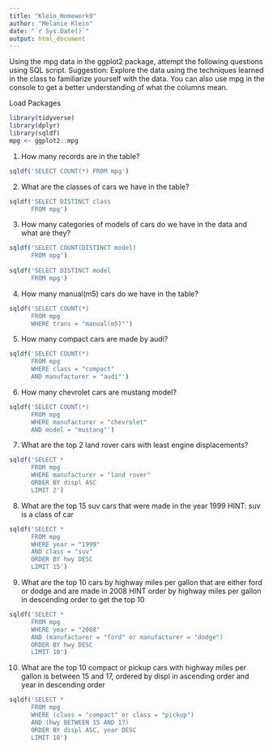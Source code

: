 ```yaml
---
title: "Klein_Homework9"
author: "Melanie Klein"
date: "`r Sys.Date()`"
output: html_document
---
```


Using the mpg data in the ggplot2 package, attempt the following questions using SQL script.
Suggestion: Explore the data using the techniques learned in the class to familiarize yourself with the data. 
You can also use mpg in the console to get a better understanding of what the columns mean.

Load Packages
```r
library(tidyverse) 
library(dplyr)
library(sqldf)
mpg <- ggplot2::mpg
```

1. How many records are in the table?
```r
sqldf('SELECT COUNT(*) FROM mpg')
```

2. What are the classes of cars we have in the table?
```r
sqldf('SELECT DISTINCT class
      FROM mpg')
```

3. How many categories of models of cars do we have in the data and what are they?
```r
sqldf('SELECT COUNT(DISTINCT model)
      FROM mpg')
      
sqldf('SELECT DISTINCT model
      FROM mpg')
```

4. How many manual(m5) cars do we have in the table?
```r
sqldf('SELECT COUNT(*)
      FROM mpg
      WHERE trans = "manual(m5)"')
```

5. How many compact cars are made by audi?
```r
sqldf('SELECT COUNT(*)
      FROM mpg
      WHERE class = "compact"
      AND manufacturer = "audi"')
```

6. How many chevrolet cars are mustang model?
```r
sqldf('SELECT COUNT(*)
      FROM mpg
      WHERE manufacturer = "chevrolet"
      AND model = "mustang"')
```

7. What are the top 2 land rover cars with least engine displacements?
```r
sqldf('SELECT *
      FROM mpg
      WHERE manufacturer = "land rover"
      ORDER BY displ ASC
      LIMIT 2')
```

8. What are the top 15 suv cars that were made in the year 1999 
HINT: suv is a class of car
```r
sqldf('SELECT *
      FROM mpg
      WHERE year = "1999"
      AND class = "suv"
      ORDER BY hwy DESC
      LIMIT 15')
```

9. What are the top 10 cars by highway miles per gallon that are either ford or dodge and are made in 2008
HINT order by highway miles per gallon in descending order to get the top 10
```r
sqldf('SELECT *
      FROM mpg
      WHERE year = "2008"
      AND (manufacturer = "ford" or manufacturer = "dodge")
      ORDER BY hwy DESC
      LIMIT 10')
```

10. What are the top 10 compact or pickup cars with highway miles per gallon is between 15 and 17, ordered by displ in ascending order and year in descending order
```r
sqldf('SELECT *
      FROM mpg
      WHERE (class = "compact" or class = "pickup")
      AND (hwy BETWEEN 15 AND 17)
      ORDER BY displ ASC, year DESC
      LIMIT 10')
```